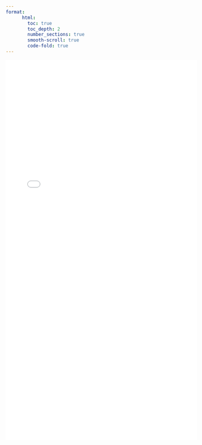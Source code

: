 ```yaml
---
format:
      html:
        toc: true
        toc_depth: 2
        number_sections: true
        smooth-scroll: true
        code-fold: true
---
```


![](Vectors-expressed-in-alt-basis.pdf){width=100% height=1000}